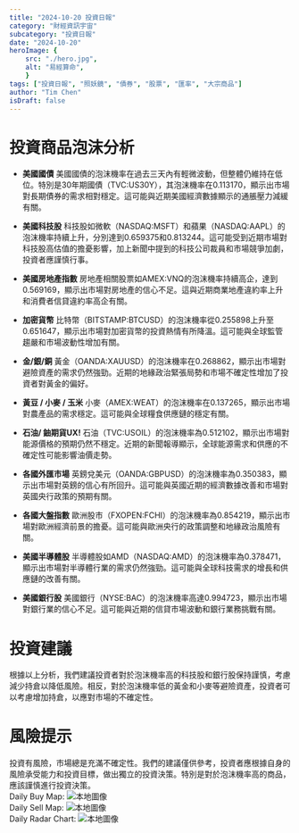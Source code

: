 ```yaml
---
title: "2024-10-20 投資日報"
category: "財經資訊宇宙"
subcategory: "投資日報"
date: "2024-10-20"
heroImage: {
    src: "./hero.jpg",
    alt: "易經算命",
    }
tags: ["投資日報", "照妖鏡", "債券", "股票", "匯率", "大宗商品"]
author: "Tim Chen"
isDraft: false
---
```

# 投資商品泡沫分析

- **美國國債**
  美國國債的泡沫機率在過去三天內有輕微波動，但整體仍維持在低位。特別是30年期國債（TVC:US30Y），其泡沫機率在0.113170，顯示出市場對長期債券的需求相對穩定。這可能與近期美國經濟數據顯示的通脹壓力減緩有關。

- **美國科技股**
  科技股如微軟（NASDAQ:MSFT）和蘋果（NASDAQ:AAPL）的泡沫機率持續上升，分別達到0.659375和0.813244。這可能受到近期市場對科技股高估值的擔憂影響，加上新聞中提到的科技公司裁員和市場競爭加劇，投資者應謹慎行事。

- **美國房地產指數**
  房地產相關股票如AMEX:VNQ的泡沫機率持續高企，達到0.569169，顯示出市場對房地產的信心不足。這與近期商業地產違約率上升和消費者信貸違約率高企有關。

- **加密貨幣**
  比特幣（BITSTAMP:BTCUSD）的泡沫機率從0.255898上升至0.651647，顯示出市場對加密貨幣的投資熱情有所降溫。這可能與全球監管趨嚴和市場波動性增加有關。

- **金/銀/銅**
  黃金（OANDA:XAUUSD）的泡沫機率在0.268862，顯示出市場對避險資產的需求仍然強勁。近期的地緣政治緊張局勢和市場不確定性增加了投資者對黃金的偏好。

- **黃豆 / 小麥 / 玉米**
  小麥（AMEX:WEAT）的泡沫機率在0.137265，顯示出市場對農產品的需求穩定。這可能與全球糧食供應鏈的穩定有關。

- **石油/ 鈾期貨UX!**
  石油（TVC:USOIL）的泡沫機率為0.512102，顯示出市場對能源價格的預期仍然不穩定。近期的新聞報導顯示，全球能源需求和供應的不確定性可能影響油價走勢。

- **各國外匯市場**
  英鎊兌美元（OANDA:GBPUSD）的泡沫機率為0.350383，顯示出市場對英鎊的信心有所回升。這可能與英國近期的經濟數據改善和市場對英國央行政策的預期有關。

- **各國大盤指數**
  歐洲股市（FXOPEN:FCHI）的泡沫機率為0.854219，顯示出市場對歐洲經濟前景的擔憂。這可能與歐洲央行的政策調整和地緣政治風險有關。

- **美國半導體股**
  半導體股如AMD（NASDAQ:AMD）的泡沫機率為0.378471，顯示出市場對半導體行業的需求仍然強勁。這可能與全球科技需求的增長和供應鏈的改善有關。

- **美國銀行股**
  美國銀行（NYSE:BAC）的泡沫機率高達0.994723，顯示出市場對銀行業的信心不足。這可能與近期的信貸市場波動和銀行業務挑戰有關。

# 投資建議

根據以上分析，我們建議投資者對於泡沫機率高的科技股和銀行股保持謹慎，考慮減少持倉以降低風險。相反，對於泡沫機率低的黃金和小麥等避險資產，投資者可以考慮增加持倉，以應對市場的不確定性。

# 風險提示

投資有風險，市場總是充滿不確定性。我們的建議僅供參考，投資者應根據自身的風險承受能力和投資目標，做出獨立的投資決策。特別是對於泡沫機率高的商品，應該謹慎進行投資決策。
<br />
Daily Buy Map:
![本地圖像](./buyMap.svg)
<br />
Daily Sell Map:
![本地圖像](./sellMap.svg)
<br />
Daily Radar Chart:
![本地圖像](./radar.svg)
<br />
